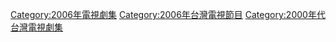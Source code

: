 {{cat year nav | year = 2006 | cat = 台灣電視劇集 | article = 臺灣電視劇 }}
[[Category:2006年電視劇集|Category:2006年電視劇集]]
[[Category:2006年台灣電視節目|Category:2006年台灣電視節目]]
[[Category:2000年代台灣電視劇集|Category:2000年代台灣電視劇集]]